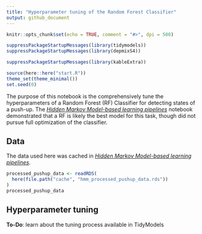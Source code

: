 ```yaml
---
title: "Hyperparameter tuning of the Random Forest Classifier"
output: github_document
---
```


```r
knitr::opts_chunk$set(echo = TRUE, comment = "#>", dpi = 500)

suppressPackageStartupMessages(library(tidymodels))
suppressPackageStartupMessages(library(depmixS4))

suppressPackageStartupMessages(library(kableExtra))

source(here::here("start.R"))
theme_set(theme_minimal())
set.seed(0)
```

The purpose of this notebook is the comprehensively tune the hyperparameters of a Random Forest (RF) Classifier for detecting states of a push-up.
The [*Hidden Markov Model-based learning pipelines*](05_008_hmm_pipelines.md) notebook demonstrated that a RF is likely the best model for this task, though did not pursue full optimization of the classifier.


## Data

The data used here was cached in [*Hidden Markov Model-based learning pipelines*](05_008_hmm_pipelines.md).

```r
processed_pushup_data <- readRDS(
  here(file.path("cache", "hmm_processed_pushup_data.rds"))
)
processed_pushup_data
```

## Hyperparameter tuning

**To-Do**: learn about the tuning process available in TidyModels
